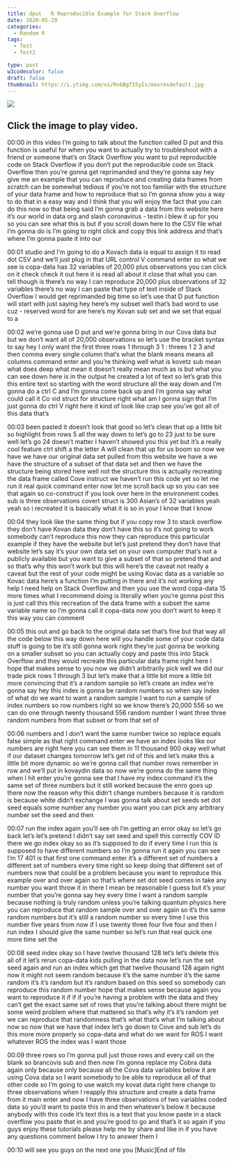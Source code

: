 ```yaml
---
title: dput   R Reproducible Example for Stack Overflow
date: 2020-05-29
categories:
  - Random R
tags:
  - Test
  - Test2

type: post
w3codecolor: false
draft: false
thumbnail: https://i.ytimg.com/vi/Rn6BgT15yIs/maxresdefault.jpg
---
```


<a href="https://www.youtube.com/watch?v=Rn6BgT15yIs">
<img src="https://i.ytimg.com/vi/Rn6BgT15yIs/maxresdefault.jpg">
</a>



## Click the image to play video.



00:00
in this video I'm going to talk about the function called D put and this
function is useful for when you want to actually try to troubleshoot with a
friend or someone that's on Stack Overflow you want to put reproducible
code on Stack Overflow if you don't put the reproducible code
on Stack Overflow then you're gonna get reprimanded and they're gonna say hey
give me an example that you can reproduce and creating data frames from
scratch can be somewhat tedious if you're not too familiar with the
structure of your data frame and how to reproduce that so I'm gonna show you a
way to do that in a easy way and I think that you will enjoy the fact that you
can do this now so that being said I'm gonna grab a data from this website here
it's our world in data org and slash coronavirus - testin i blew it up for
you so you can see what this is but if you scroll down here to the CSV file
what I'm gonna do is I'm going to right click and copy this link address and
that's where I'm gonna paste it into our

00:01
studio and I'm going to do a Kovach data is equal to assign it to read dot CSV
and we'll just plug in that URL control V command enter so what we see is
copa-data has 32 variables of 20,000 plus observations you can click on it
check check it out here it is read all about it close that what you
can tell though is there's no way I can reproduce 20,000 plus observations of 32
variables there's no way I can paste that type of text inside of Stack
Overflow I would get reprimanded big time so let's use that D put function
will start with just saying hey here's my subset well that's bad word to use
cuz - reserved word for are here's my Kovan sub set and we set that equal to a

00:02
we're gonna use D put and we're gonna bring in our Cova data but but we don't
want all of 20,000 observations so let's
use the bracket syntax to say hey I only want the
first three rows 1 through 3 1 : threes 1 2 3 and then comma every single column
that's what the blank means means all columns command enter and you're
thinking well what is kovetz sub mean what does deep what mean it doesn't
really mean much as is but what you can see down here is in the output
he created a lot of text so let's grab this this entire text so starting with
the word structure all the way down and I'm gonna do a ctrl C and I'm gonna come
back up and I'm gonna say what could call it Co vid struct for structure
right what am I gonna sign that I'm just gonna do ctrl V right here it kind of
look like crap see you've got all of this data that's

00:03
been pasted it doesn't look that good so let's clean that up a little bit so
highlight from rows 5 all the way down to let's go to 23 just to be sure
well let's go 24 doesn't matter I haven't showed you this yet but it's a
really cool feature ctrl shift a the letter A will clean that up for us boom
so now we have we have our original data set pulled from this website we have a
we have the structure of a subset of that data set and then we have the
structure being stored here well not the structure this is actually
recreating the data frame called Cove instruct we haven't run this code yet so
let me run it real quick command enter now let me scroll back up so you can see
that again so co-construct if you look over here in
the environment codes sub is three observations covert struct is 300
Asian's of 32 variables yeah yeah so i recreated it is basically
what it is so in your I know that I know

00:04
they look like the same thing but if you copy row 3 to stack overflow
they don't have Kovan data they don't have this so it's not going to work
somebody can't reproduce this now they can reproduce this particular example if
they have the website but let's just pretend they don't have that website
let's say it's your own data set on your own computer that's not a publicly
available but you want to give a subset of that so pretend that
and so that's why this won't work but this will here's the caveat not really a
caveat but the rest of your code might be using Kovac data as a variable so
Kovac data here's a function I'm putting
in there and it's not working any help I
need help on Stack Overflow and then you use the word copa-data 15 more times
what I recommend doing is literally when
you're gonna post this is just call this
this recreation of the data frame with a subset the same variable name so I'm
gonna call it copa-data now you don't want to keep it this way you can comment

00:05
this out and go back to the original data set that's fine but that way all
the code below this way down here will you handle some of your code data stuff
is going to be it's still gonna work right they're just gonna be working on a
smaller subset so you can actually copy and paste this into Stack Overflow and
they would recreate this particular data
frame right here I hope that makes sense to you now we didn't arbitrarily pick
well we did our trade pick rows 1 through 3 but let's make that a little
bit more a little bit more convincing that it's a random sample so let's
create an index we're gonna say hey this
index is gonna be random numbers so when say index of what do we want to want a
random sample I want to run a sample of index numbers so row numbers right so we
know there's 20,000 556 so we can do one through twenty thousand 556 random
number I want three three random numbers from that subset or from that set of

00:06
numbers and I don't want the same number twice so replace equals false simple as
that right command enter we have an index looks like our numbers are right
here you can see them in 11 thousand 900 okay well what if our dataset changes
tomorrow let's get rid of this and let's make this a little bit more dynamic so
we're gonna call that number rows remember in row and we'll put in
kovaydin data so now we're gonna do the same thing when I hit enter you're gonna
see that I have my index command it's the same set of three numbers but
it still worked because the enro goes up there now the reason why this didn't
change numbers because it is random is because white didn't exchange I was
gonna talk about set seeds set dot seed equals some number
any number you want you can pick any arbitrary number set the seed and then

00:07
run the index again you'll see oh I'm getting an error okay so let's go back
let's let's pretend I didn't say set seed and spell this correctly COV ID
there we go index okay so as it's supposed to do if every time I run this
is supposed to have different numbers so I'm gonna run it again you can see I'm
17 401 is that first one command enter it's a different set of numbers a
different set of numbers every time right so keep doing that different set
of numbers now that could be a problem because you want to reproduce this
example over and over again so that's where set dot seed comes in take any
number you want throw it in there I mean be reasonable I guess but it's your
number that you're gonna say hey every time I want a random sample because
nothing is truly random unless you're talking quantum physics here you can
reproduce that random sample over and over again so it's the same random
numbers but it's still a random number so every time I use this number five
years from now if I use twenty three four five four and then I run index I
should give the same number so let's run that real quick one more time set the

00:08
seed index okay so I have twelve thousand 128 let's let's delete this all
of it let's rerun copa-data kids pulling in the data now let's run
the set seed again and run an index which get that twelve thousand 128 again
right now it might not seem random because it's the same number it's the
same random it's it's random but it's random based on this seed so somebody
can reproduce this random number hope that makes sense because again you want
to reproduce it if if if you're having a
problem with the data and they can't get the exact same set of rows that you're
talking about there might be some weird problem where that mattered
so that's why it's it's random yet we can reproduce that randomness that's
what that's what I'm talking about now so now that we have that index let's go
down to Cove and sub let's do this more more properly so copa-data
and what do we want for ROS I want whatever ROS the index was I want those

00:09
three rows so I'm gonna pull just those rows and every call on the blank so
brancovis sub and then now I'm gonna replace my Cobra data again only because
only because all the Cova data variables below it are using Cova data so I want
somebody to be able to reproduce all of that other code so I'm going to use
watch my kovat data right here change to three observations when I reapply this
structure and create a data frame from it main enter and now I have three
observations of two variables coded data so you'd want to paste this in and then
whatever's below it because anybody with this code it's text this is a text that
you know paste in a stack overflow you paste that in and you're good to go
and that's it so again if you guys enjoy these tutorials please help me by share
and like in if you have any questions comment below I try to answer them I

00:10
will see you guys on the next one you [Music]End of file

